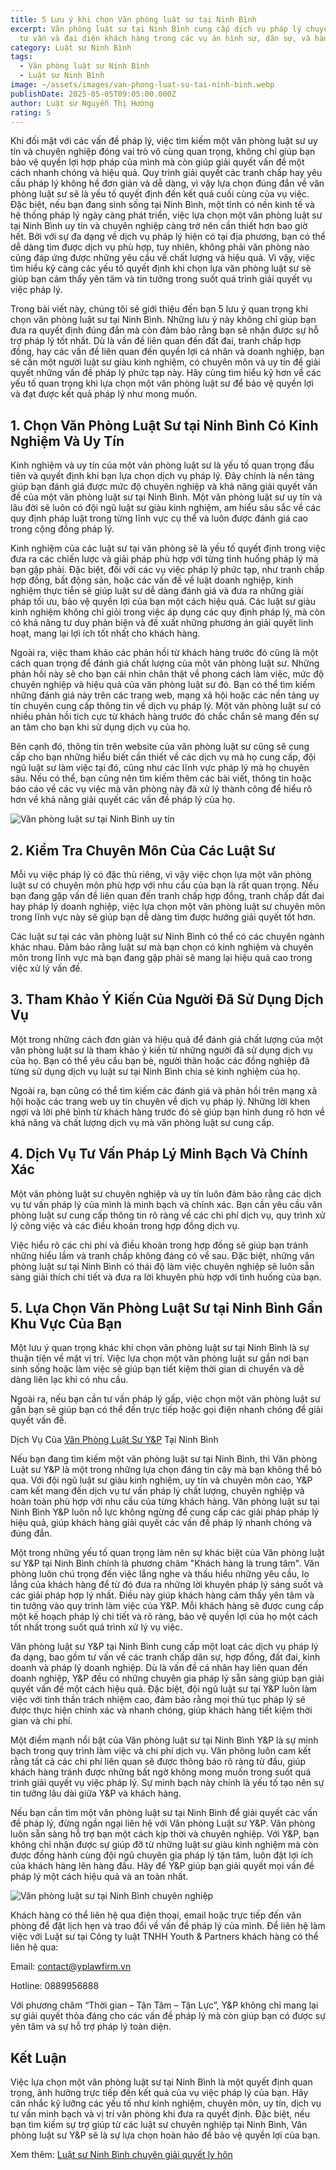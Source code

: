 ```yaml
---
title: 5 Lưu ý khi chọn Văn phòng luật sư tại Ninh Bình
excerpt: Văn phòng luật sư tại Ninh Bình cung cấp dịch vụ pháp lý chuyên nghiệp,
  tư vấn và đại diện khách hàng trong các vụ án hình sự, dân sự, và hành chính
category: Luật sư Ninh Bình
tags:
  - Văn phòng luật sư Ninh Bình
  - Luật sư Ninh Bình
image: ~/assets/images/van-phong-luat-su-tai-ninh-binh.webp
publishDate: 2025-05-05T09:05:00.000Z
author: Luật sư Nguyễn Thị Hướng
rating: 5
---
```

Khi đối mặt với các vấn đề pháp lý, việc tìm kiếm một văn phòng luật sư uy tín và chuyên nghiệp đóng vai trò vô cùng quan trọng, không chỉ giúp bạn bảo vệ quyền lợi hợp pháp của mình mà còn giúp giải quyết vấn đề một cách nhanh chóng và hiệu quả. Quy trình giải quyết các tranh chấp hay yêu cầu pháp lý không hề đơn giản và dễ dàng, vì vậy lựa chọn đúng đắn về văn phòng luật sư sẽ là yếu tố quyết định đến kết quả cuối cùng của vụ việc. Đặc biệt, nếu bạn đang sinh sống tại Ninh Bình, một tỉnh có nền kinh tế và hệ thống pháp lý ngày càng phát triển, việc lựa chọn một văn phòng luật sư tại Ninh Bình uy tín và chuyên nghiệp càng trở nên cần thiết hơn bao giờ hết. Bởi với sự đa dạng về dịch vụ pháp lý hiện có tại địa phương, bạn có thể dễ dàng tìm được dịch vụ phù hợp, tuy nhiên, không phải văn phòng nào cũng đáp ứng được những yêu cầu về chất lượng và hiệu quả. Vì vậy, việc tìm hiểu kỹ càng các yếu tố quyết định khi chọn lựa văn phòng luật sư sẽ giúp bạn cảm thấy yên tâm và tin tưởng trong suốt quá trình giải quyết vụ việc pháp lý.

Trong bài viết này, chúng tôi sẽ giới thiệu đến bạn 5 lưu ý quan trọng khi chọn văn phòng luật sư tại Ninh Bình. Những lưu ý này không chỉ giúp bạn đưa ra quyết định đúng đắn mà còn đảm bảo rằng bạn sẽ nhận được sự hỗ trợ pháp lý tốt nhất. Dù là vấn đề liên quan đến đất đai, tranh chấp hợp đồng, hay các vấn đề liên quan đến quyền lợi cá nhân và doanh nghiệp, bạn sẽ cần một người luật sư giàu kinh nghiệm, có chuyên môn và uy tín để giải quyết những vấn đề pháp lý phức tạp này. Hãy cùng tìm hiểu kỹ hơn về các yếu tố quan trọng khi lựa chọn một văn phòng luật sư để bảo vệ quyền lợi và đạt được kết quả pháp lý như mong muốn.

## 1. Chọn Văn Phòng Luật Sư tại Ninh Bình Có Kinh Nghiệm Và Uy Tín

Kinh nghiệm và uy tín của một văn phòng luật sư là yếu tố quan trọng đầu tiên và quyết định khi bạn lựa chọn dịch vụ pháp lý. Đây chính là nền tảng giúp bạn đánh giá được mức độ chuyên nghiệp và khả năng giải quyết vấn đề của một văn phòng luật sư tại Ninh Bình. Một văn phòng luật sư uy tín và lâu đời sẽ luôn có đội ngũ luật sư giàu kinh nghiệm, am hiểu sâu sắc về các quy định pháp luật trong từng lĩnh vực cụ thể và luôn được đánh giá cao trong cộng đồng pháp lý.

Kinh nghiệm của các luật sư tại văn phòng sẽ là yếu tố quyết định trong việc đưa ra các chiến lược và giải pháp phù hợp với từng tình huống pháp lý mà bạn gặp phải. Đặc biệt, đối với các vụ việc pháp lý phức tạp, như tranh chấp hợp đồng, bất động sản, hoặc các vấn đề về luật doanh nghiệp, kinh nghiệm thực tiễn sẽ giúp luật sư dễ dàng đánh giá và đưa ra những giải pháp tối ưu, bảo vệ quyền lợi của bạn một cách hiệu quả. Các luật sư giàu kinh nghiệm không chỉ giỏi trong việc áp dụng các quy định pháp lý, mà còn có khả năng tư duy phản biện và đề xuất những phương án giải quyết linh hoạt, mang lại lợi ích tốt nhất cho khách hàng.

Ngoài ra, việc tham khảo các phản hồi từ khách hàng trước đó cũng là một cách quan trọng để đánh giá chất lượng của một văn phòng luật sư. Những phản hồi này sẽ cho bạn cái nhìn chân thật về phong cách làm việc, mức độ chuyên nghiệp và hiệu quả của văn phòng luật sư đó. Bạn có thể tìm kiếm những đánh giá này trên các trang web, mạng xã hội hoặc các nền tảng uy tín chuyên cung cấp thông tin về dịch vụ pháp lý. Một văn phòng luật sư có nhiều phản hồi tích cực từ khách hàng trước đó chắc chắn sẽ mang đến sự an tâm cho bạn khi sử dụng dịch vụ của họ.

Bên cạnh đó, thông tin trên website của văn phòng luật sư cũng sẽ cung cấp cho bạn những hiểu biết cần thiết về các dịch vụ mà họ cung cấp, đội ngũ luật sư làm việc tại đó, cũng như các lĩnh vực pháp lý mà họ chuyên sâu. Nếu có thể, bạn cũng nên tìm kiếm thêm các bài viết, thông tin hoặc báo cáo về các vụ việc mà văn phòng này đã xử lý thành công để hiểu rõ hơn về khả năng giải quyết các vấn đề pháp lý của họ.

![Văn phòng luật sư tại Ninh Bình uy tín](~/assets/images/van-phong-luat-su-tai-ninh-binh-uy-tin.jpg "Văn phòng luật sư tại Ninh Bình uy tín")

## 2. Kiểm Tra Chuyên Môn Của Các Luật Sư

Mỗi vụ việc pháp lý có đặc thù riêng, vì vậy việc chọn lựa một văn phòng luật sư có chuyên môn phù hợp với nhu cầu của bạn là rất quan trọng. Nếu bạn đang gặp vấn đề liên quan đến tranh chấp hợp đồng, tranh chấp đất đai hay pháp lý doanh nghiệp, việc lựa chọn một văn phòng luật sư chuyên môn trong lĩnh vực này sẽ giúp bạn dễ dàng tìm được hướng giải quyết tốt hơn.

Các luật sư tại các văn phòng luật sư Ninh Bình có thể có các chuyên ngành khác nhau. Đảm bảo rằng luật sư mà bạn chọn có kinh nghiệm và chuyên môn trong lĩnh vực mà bạn đang gặp phải sẽ mang lại hiệu quả cao trong việc xử lý vấn đề.

## 3. Tham Khảo Ý Kiến Của Người Đã Sử Dụng Dịch Vụ

Một trong những cách đơn giản và hiệu quả để đánh giá chất lượng của một văn phòng luật sư là tham khảo ý kiến từ những người đã sử dụng dịch vụ của họ. Bạn có thể yêu cầu bạn bè, người thân hoặc các đồng nghiệp đã từng sử dụng dịch vụ luật sư tại Ninh Bình chia sẻ kinh nghiệm của họ.

Ngoài ra, bạn cũng có thể tìm kiếm các đánh giá và phản hồi trên mạng xã hội hoặc các trang web uy tín chuyên về dịch vụ pháp lý. Những lời khen ngợi và lời phê bình từ khách hàng trước đó sẽ giúp bạn hình dung rõ hơn về khả năng và chất lượng dịch vụ mà văn phòng luật sư cung cấp.

## 4. Dịch Vụ Tư Vấn Pháp Lý Minh Bạch Và Chính Xác

Một văn phòng luật sư chuyên nghiệp và uy tín luôn đảm bảo rằng các dịch vụ tư vấn pháp lý của mình là minh bạch và chính xác. Bạn cần yêu cầu văn phòng luật sư cung cấp thông tin rõ ràng về các chi phí dịch vụ, quy trình xử lý công việc và các điều khoản trong hợp đồng dịch vụ.

Việc hiểu rõ các chi phí và điều khoản trong hợp đồng sẽ giúp bạn tránh những hiểu lầm và tranh chấp không đáng có về sau. Đặc biệt, những văn phòng luật sư tại Ninh Bình có thái độ làm việc chuyên nghiệp sẽ luôn sẵn sàng giải thích chi tiết và đưa ra lời khuyên phù hợp với tình huống của bạn.

## 5. Lựa Chọn Văn Phòng Luật Sư tại Ninh Bình Gần Khu Vực Của Bạn

Một lưu ý quan trọng khác khi chọn văn phòng luật sư tại Ninh Bình là sự thuận tiện về mặt vị trí. Việc lựa chọn một văn phòng luật sư gần nơi bạn sinh sống hoặc làm việc sẽ giúp bạn tiết kiệm thời gian di chuyển và dễ dàng liên lạc khi có nhu cầu.

Ngoài ra, nếu bạn cần tư vấn pháp lý gấp, việc chọn một văn phòng luật sư gần bạn sẽ giúp bạn có thể đến trực tiếp hoặc gọi điện nhanh chóng để giải quyết vấn đề.

Dịch Vụ Của [Văn Phòng Luật Sư Y&P](https://yplawfirm.vn/) Tại Ninh Bình

Nếu bạn đang tìm kiếm một văn phòng luật sư tại Ninh Bình, thì Văn phòng Luật sư Y&P là một trong những lựa chọn đáng tin cậy mà bạn không thể bỏ qua. Với đội ngũ luật sư giàu kinh nghiệm, uy tín và chuyên môn cao, Y&P cam kết mang đến dịch vụ tư vấn pháp lý chất lượng, chuyên nghiệp và hoàn toàn phù hợp với nhu cầu của từng khách hàng. Văn phòng luật sư tại Ninh Bình Y&P luôn nỗ lực không ngừng để cung cấp các giải pháp pháp lý hiệu quả, giúp khách hàng giải quyết các vấn đề pháp lý nhanh chóng và đúng đắn.

Một trong những yếu tố quan trọng làm nên sự khác biệt của Văn phòng luật sư Y&P tại Ninh Bình chính là phương châm "Khách hàng là trung tâm". Văn phòng luôn chú trọng đến việc lắng nghe và thấu hiểu những yêu cầu, lo lắng của khách hàng để từ đó đưa ra những lời khuyên pháp lý sáng suốt và các giải pháp hợp lý nhất. Điều này giúp khách hàng cảm thấy yên tâm và tin tưởng vào quy trình làm việc của Y&P. Mỗi khách hàng sẽ được cung cấp một kế hoạch pháp lý chi tiết và rõ ràng, bảo vệ quyền lợi của họ một cách tốt nhất trong suốt quá trình xử lý vụ việc.

Văn phòng luật sư Y&P tại Ninh Bình cung cấp một loạt các dịch vụ pháp lý đa dạng, bao gồm tư vấn về các tranh chấp dân sự, hợp đồng, đất đai, kinh doanh và pháp lý doanh nghiệp. Dù là vấn đề cá nhân hay liên quan đến doanh nghiệp, Y&P đều có những chuyên gia pháp lý sẵn sàng giúp bạn giải quyết vấn đề một cách hiệu quả. Đặc biệt, đội ngũ luật sư tại Y&P luôn làm việc với tinh thần trách nhiệm cao, đảm bảo rằng mọi thủ tục pháp lý sẽ được thực hiện chính xác và nhanh chóng, giúp khách hàng tiết kiệm thời gian và chi phí.

Một điểm mạnh nổi bật của Văn phòng luật sư tại Ninh Bình Y&P là sự minh bạch trong quy trình làm việc và chi phí dịch vụ. Văn phòng luôn cam kết rằng tất cả các chi phí liên quan sẽ được thông báo rõ ràng từ đầu, giúp khách hàng tránh được những bất ngờ không mong muốn trong suốt quá trình giải quyết vụ việc pháp lý. Sự minh bạch này chính là yếu tố tạo nên sự tin tưởng lâu dài giữa Y&P và khách hàng.

Nếu bạn cần tìm một văn phòng luật sư tại Ninh Bình để giải quyết các vấn đề pháp lý, đừng ngần ngại liên hệ với Văn phòng Luật sư Y&P. Văn phòng luôn sẵn sàng hỗ trợ bạn một cách kịp thời và chuyên nghiệp. Với Y&P, bạn không chỉ nhận được sự giúp đỡ từ những luật sư giàu kinh nghiệm mà còn được đồng hành cùng đội ngũ chuyên gia pháp lý tận tâm, luôn đặt lợi ích của khách hàng lên hàng đầu. Hãy để Y&P giúp bạn giải quyết mọi vấn đề pháp lý một cách hiệu quả và an toàn nhất.

![Văn phòng luật sư tại Ninh Bình chuyên nghiệp](~/assets/images/van-phong-luat-su-tai-ninh-binh-chuyen-nghiep.jpg "Văn phòng luật sư tại Ninh Bình chuyên nghiệp")

Khách hàng có thể liên hệ qua điện thoại, email hoặc trực tiếp đến văn phòng để đặt lịch hẹn và trao đổi về vấn đề pháp lý của mình. Để liên hệ làm việc với Luật sư tại Công ty luật TNHH Youth & Partners khách hàng có thể liên hệ qua:

Email: contact@yplawfirm.vn

Hotline: 0889956888

Với phương châm “Thời gian – Tận Tâm – Tận Lực”, Y&P không chỉ mang lại sự giải quyết thỏa đáng cho các vấn đề pháp lý mà còn giúp bạn có được sự yên tâm và sự hỗ trợ pháp lý toàn diện.

## Kết Luận

Việc lựa chọn một văn phòng luật sư tại Ninh Bình là một quyết định quan trọng, ảnh hưởng trực tiếp đến kết quả của vụ việc pháp lý của bạn. Hãy cân nhắc kỹ lưỡng các yếu tố như kinh nghiệm, chuyên môn, uy tín, dịch vụ tư vấn minh bạch và vị trí văn phòng khi đưa ra quyết định. Đặc biệt, nếu bạn tìm kiếm sự trợ giúp từ các luật sư chuyên nghiệp tại Ninh Bình, Văn phòng luật sư Y&P sẽ là sự lựa chọn hoàn hảo để bảo vệ quyền lợi của bạn.

Xem thêm: [Luật sư Ninh Bình chuyên giải quyết ly hôn](https://yplawfirm.vn/tin-tuc/luat-su-ninh-binh-chuyen-giai-quyet-ly-hon)

